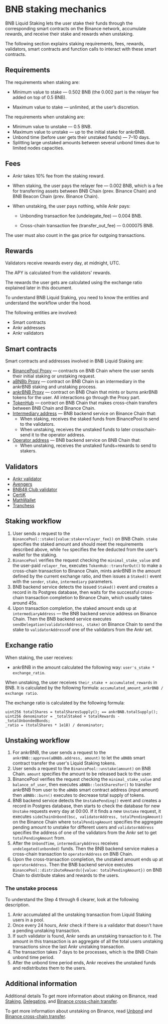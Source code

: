 # BNB staking mechanics

BNB Liquid Staking lets the user stake their funds through the corresponding smart contracts on the Binance network, accumulate rewards, and receive their stake and rewards when unstaking.

The following section explains staking requirements, fees, rewards, validators, smart contracts and function calls to interact with these smart contracts.


## Requirements

The requirements when staking are:

* Minimum value to stake — 0.502 BNB (the 0.002 part is the relayer fee added on top of 0.5 BNB).

* Maximum value to stake — unlimited, at the user’s discretion.

The requirements when unstaking are:
* Minimum value to unstake — 0.5 BNB.
* Maximum value to unstake — up to the initial stake for ankrBNB.
* Unbond time (before user gets their unstaked funds) — 7–10 days.
* Splitting large unstaked amounts between several unbond times due to limited nodes capacities.


## Fees

* Ankr takes 10% fee from the staking reward. 

* When staking, the user pays the relayer fee — 0.002 BNB, which is a fee for transferring assets between BNB Chain (prev. Binance Chain) and BNB Beacon Chain (prev. Binance Chain).

* When unstaking, the user pays nothing, while Ankr pays:

  * Unbonding transaction fee (undelegate_fee) — 0.004 BNB.

  * Cross-chain transaction fee (transfer_out_fee) — 0.000075 BNB.

The user must also count in the gas price for outgoing transactions.


## Rewards
Validators receive rewards every day, at midnight, UTC.

The APY is calculated from the validators' rewards. 

The rewards the user gets are calculated using the exchange ratio explained later in this document.

To understand BNB Liquid Staking, you need to know the entities and understand the workflow under the hood.

The following entities are involved:
* Smart contracts
* Ankr addresses
* Ankr validators

## Smart contracts
Smart contracts and addresses involved in BNB Liquid Staking are:
* [BinancePool Proxy](https://bscscan.com/address/0xa0c92efdceA55ca19396e4850B8D29Df6F907bcD#writeProxyContract) — contracts on BNB Chain where the user sends their initial staking or unstaking request.
* [aBNBb Proxy](https://bscscan.com/address/0xfe39985D7eFF914c50A06bA0cFfcCA8361e00C0e) — contract on BNB Chain is an intermediary in the ankrBNB staking and unstaking process.
* [ankrBNB Proxy](https://bscscan.com/address/0x52F24a5e03aee338Da5fd9Df68D2b6FAe1178827) — contract on BNB Chain that mints or burns ankrBNB tokens for the user. All interactions go through the Proxy part.
* [TokenHub](https://bscscan.com/address/0x0000000000000000000000000000000000001004) — contract on BNB Chain that makes cross-chain transfers between BNB Chain and Binance Chain.
* [Intermediary address](https://explorer.binance.org/address/bnb1lyhlnk763duq48rmctftxlde6ax3htxkxnay3e)  — BNB backend service on Binance Chain that:
  * When staking, receives the staked funds from BinancePool to send to the validators. 
  * When unstaking, receives the unstaked funds to later crosschain-send it to the operator address. 
* [Operator address](https://bscscan.com/address/0x4069d8a3de3a72eca86ca5e0a4b94619085e7362) — BNB backend service on BNB Chain that:
  * When unstaking, receives the unstaked funds+rewards to send to stakers.

## Validators
* [Ankr validator](https://www.bnbchain.world/en/staking/validator/bva1xnudjls7x4p48qrk0j247htt7rl2k2dzp3mr3j)
* [Avengers](https://www.bnbchain.org/en/staking/validator/bva1s0ntnh523dc2u5ez3dcj2t34k2x7y60cue46rt)
* [BNB48 Club validator](https://www.bnbchain.world/en/staking/validator/bva1ygrhjdjfyn2ffh5ha5llf5g6l3wxjt29hz9q4s)
* [CertiK](https://www.bnbchain.org/en/staking/validator/bva1lva9unyerjwcnayyd9kukyde96tvcfdgqk4930)
* [MathWallet](https://www.bnbchain.org/en/staking/validator/bva1y52k5rfmqv46p8x8jsnppzgkjgzt5m0zgx5h37)
* [Tranchess](https://www.bnbchain.org/en/staking/validator/bva1m3nj2sglp7mlz3y08qjlqyhycenz8m9cl4h4ht)

## Staking workflow
1. User sends a request to the `BinancePool::stake({value:stake+relayer_fee})` on BNB Chain. `stake` specifies the staked amount and should meet the requirements described above, while `fee` specifies the fee deducted from the user’s wallet for the staking. 
2. `BinancePool` verifies the request checking the `minimal_stake_value` and the user-paid `relayer_fee`, executes `TokenHub::transferOut()` to make a cross-chain transaction to Binance Chain, mints ankrBNB in the amount defined by the current exchange ratio, and then issues a `Staked()` event with the `sender`, `stake`, `intermediary` parameters.
3. BNB backend service detects the issued `Staked()` event and creates a record in its Postgres database, then waits for the successful cross-chain transaction completion to Binance Chain, which usually takes around 45s.
4. Upon transaction completion, the staked amount ends up at `intermediaryAddress` — the BNB backend service address on Binance Chain. Then the BNB backend service executes `sendDelegation(validatorAddress, stake)` on Binance Chain to send the stake to `validatorAddress`of one of the validators from the Ankr set.

## Exchange ratio 
When staking, the user receives:
* ankrBNB in the amount calculated the following way: `user's_stake * exchange_ratio`.

When unstaking, the user receives `their_stake + accumulated_rewards` in BNB. 
It is calculated by the following formula: `accumulated_amount_ankrBNB / exchange ratio`. 

The exchange ratio is calculated by the following formula: 

```
uint256 totalShares = totalSharesSupply(); == ankrBNB.totalSupply();
uint256 denominator = _totalStaked + totalRewards - _totalUnbondedBonds;
_ratio = (totalShares * 1e18) / denominator;
```

## Unstaking workflow
1. For ankrBNB, the user sends a request to the `ankrBNB::approve(aBNBb.address, amount)` to let the `aBNBb` smart contract transfer the user's Liquid Staking tokens.  
2. User sends a request to the `BinancePool::unstake(amount)` on BNB Chain. `amount` specifies the amount to be released back to the user.
3. BinancePool verifies the request checking the `minimal_stake_value` and `balance_of_user`, then executes `aBNBb::lockSharesFor()` to transfer ankrBNB from user to the `aBNBb` smart contract address (input amount) then `aBNBb::burn()` executes to decrease total supply of tokens. 
4. BNB backend service detects the `UnstakePending()` event and creates a record in Postgres database, then starts to check the database for new `Unstake` requests every day at 00:00. If it finds a new `Unstake` request, it executes `sideChainUnbond(bsc, validatorAddress, totalPendingAmount)` on the Binance Chain where `totalPendingAmount` specifies the aggregate pending amount to unstake for different users and `validatorAddress` specifies the address of one of the validators from the Ankr set to get `totalPendingAmount` from. 
5. After the `UnbondTime`, `intermediaryAddress` receives `undelegated(unbonded)` funds. Then the BNB backend service makes a cross-chain transaction to `operatorAddress` on BNB Chain.
6. Upon the cross-transaction completion, the unstaked amount ends up at `operatorAddress`. Then the BNB backend service executes `BinancePool::distributeRewards({value: totalPendingAmount})` on BNB Chain to distribute stakes and rewards to the users.
   
### The unstake process
To understand the Step 4 through 6 clearer, look at the following description. 
1. Ankr accumulated all the unstaking transaction from Liquid Staking users in a pool.
2. Once every 24 hours, Ankr check if there is a validator that doesn't have a pending unstaking transaction.
3. If such validator is found, Ankr sends an unstaking transaction to it. The amount in this transaction is an aggregate of all the total users unstaking transactions since the last Ankr unstaking transaction.      
4. The transaction takes 7 days to be processes, which is the BNB Chain unbond time period.
5. After the unbond time period ends, Ankr receives the unstaked funds and redistributes them to the users. 

## Additional information
Additional details
To get more information about staking on Binance, read [Staking](https://docs.binance.org/smart-chain/validator/Parameters.html), [Delegating](https://docs.binance.org/faq/bsc/del.html), and [Binance cross-chain transfer](https://docs.binance.org/smart-chain/developer/cross-chain-transfer.html).

To get more information about unstaking on Binance, read [Unbond](https://docs.binance.org/faq/bsc/del.html#when-can-i-receive-my-undelegated-bnb) and [Binance cross-chain transfer](https://docs.binance.org/smart-chain/developer/cross-chain-transfer.html).